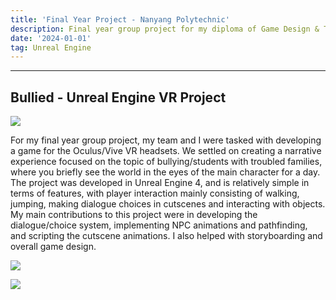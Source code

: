 ```yaml
---
title: 'Final Year Project - Nanyang Polytechnic'
description: Final year group project for my diploma of Game Design & Technology.
date: '2024-01-01'
tag: Unreal Engine
---
```



<hr className="top_hr" />

## Bullied - Unreal Engine VR Project

<Image
  src="/assets/bullied_1.png"
  width={700}
  height={350}
  priority
  className="portfolio-image-poster"
/>

For my final year group project, my team and I were tasked with developing a game for the Oculus/Vive VR headsets. 
We settled on creating a narrative experience focused on the topic of bullying/students with troubled families, where 
you briefly see the world in the eyes of the main character for a day. The project was developed in Unreal Engine 4, and 
is relatively simple in terms of features, with player interaction mainly consisting of walking, jumping, making dialogue 
choices in cutscenes and interacting with objects. My main contributions to this project were in developing the dialogue/choice system, 
implementing NPC animations and pathfinding, and scripting the cutscene animations. I also helped with storyboarding and overall game design.

<Image
  src="/assets/bullied_2.png"
  width={700}
  height={350}
  priority
  className="portfolio-image"
/>

<Image
  src="/assets/bullied_3.png"
  width={700}
  height={350}
  priority
  className="portfolio-image"
/>
